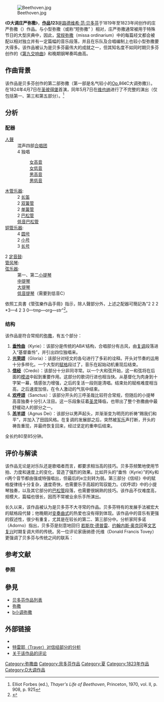 [[File:Beethoven.jpg|thumb]]

《'''D大调庄严弥撒'''》，'''[[作品号|作品]]123'''是[[路德维希·范·贝多芬|路德维希·范·贝多芬]]于1819年至1823年间创作的庄严弥撒（{{link-en|missa solemnis|missa solemnis}}）作品。与小型弥撒（或称“短弥撒” {{link-en|missa brevis|missa brevis}}）相对，庄严弥撒通常被用于特殊节日的大型庆典中，因此，[[常用經文|常规弥撒]]（missa ordinarium）中的每篇经文都会被配以相对独立并有一定篇幅的音乐段落，并且在乐队及合唱编制上也较小型弥撒要大得多。该作品被认为是贝多芬最伟大的成就之一，但其知名度不如同时期贝多芬创作的《[[第9号交响曲_(贝多芬)|第九交响曲]]》和晚期钢琴奏鸣曲高。

== 作曲背景 ==
该作品是贝多芬创作的第二部弥撒（第一部是名气较小的[[作品号|Op.]]86《C大调弥撒》）。在1824年4月7日在[[圣彼得堡|圣彼得堡]]首演，同年5月7日在[[维也纳|维也纳]]进行了不完整的演出（仅包括第一、第三和第五部分）。<ref>Elliot Forbes (ed.), ''Thayer's Life of Beethoven'', Princeton, 1970, vol. II, p. 908, p. 925</ref>

== 分析 ==
=== 配器 ===
{{col-begin}}
{{col-break}}
{{col-break}}
;[[人聲|人聲]]
:混声四部[[合唱团|合唱团]]
:4 独唱
::[[女高音|女高音]]
::[[女低音|女低音]]
::[[男高音|男高音]]
::[[男低音|男低音]]
{{col-break}}
;[[木管乐器|木管乐器]]:
:2 [[长笛|长笛]]
:2 [[双簧管|双簧管]]
:2 [[单簧管|单簧管]]
:2 [[巴松管|巴松管]]
:[[倍低音管|低音巴松管]]
;[[铜管乐器|铜管乐器]]:
:4 [[圆号|圆号]]
:2 [[小号|小号]]
:3 [[长号|长号]]
{{col-break}}
;2 [[定音鼓|定音鼓]]:
;[[管风琴|管风琴]]:
;[[弦乐器|弦乐器]]:
:第一、第二[[小提琴|小提琴]]
:[[中提琴|中提琴]]
:[[大提琴|大提琴]]
:[[低音提琴|低音提琴]]（需要到低音C）
{{col-end}}

依照工具書《管弦樂作品手冊》指示，除人聲部分外，上述之配器可簡記為"2 2 2 *3—4 2 3 0—tmp—org—str"<ref>{{Cite book|title=''ORCHESTRAL MUSIC: A Handbook.''|url=https://archive.org/details/orchestralmusic00dani|last=Daniels|first=David|publisher=Scarecrow Press, Inc.|year=1996|isbn=0-8108-3228-3|location=Lanham|pages=[https://archive.org/details/orchestralmusic00dani/page/n64 52]|edition=3rd ed.}}</ref>。

=== 结构 ===
该作品是符合常规的[[弥撒|弥撒]]，有五个部分：

# '''[[垂憐經|垂怜曲]]'''（Kyrie）：该部分是传统的ABA'结构，合唱部分有古风，由[[复调|复调]]段落进入“基督垂怜”，并引出四位独唱来。
# '''[[榮歸主頌|光荣颂]]'''（Gloria）：该部分对经文的各句进行了多彩的诠释。开头对节奏的运用十分多样化。一个大型的[[赋格|赋格]]段过了，音乐在起始动机重现后结束。
# '''[[尼西亞信經|信经]]'''（Credo）：该部分十分非同寻常。以一个大和弦开始，这一和弦将在后面的[[模进|模进]]中起到重要作用。这部分的歌词行进也相当快。从基督化为肉身到十字架一幕，情感张力增强，之后的复活一段则是清唱。结束处的赋格难度相当高，之后速度加倍，在令人激动的气氛中结束。
# '''[[聖三頌|欢呼颂]]'''（Sanctus）：该部分开头的三呼圣哉比较符合常规，但随后的小提琴高音独奏十分引人注目。这一乐段象征着[[圣灵|圣灵]]降临，也带出了整个弥撒曲中最舒缓动人的部分之一。
# '''[[羔羊頌|羔羊颂]]'''（Agnus Dei）：该部分以男声起头，并渐渐变为明亮的祈祷“赐我们和平”，并加入了田园风格。在复调的发展部之后，突然被[[军乐|军乐]]声打断，开头的祷告重现，并最终恢复回来，经过坚定的重申后结束。

全长约80至85分钟。

== 评价与解读 ==
该作品无论是对乐队还是歌唱者而言，都要求相当高的技巧。贝多芬频繁地使用节拍、力度和速度上的变化，营造了强烈的效果。比如开头的“垂怜（Kyrie）”的Ky和ri两个音节都由强或特强唱出，但最后的e立刻转为弱。第三部分《信经》中的赋格旋律线十分复杂，速度奇快，也需要乐手高超的驾驭能力。《欢呼颂》中的小提琴独奏，以及其它部分的[[巴松管|巴松管]]段落，也需要很娴熟的技巧。该作品不仅难度高，规模大，篇幅也很长，因而不常被业余乐手所演出。

长久以来，该作品被认为是贝多芬不大寻常的作品。贝多芬特有的发展手法被宏大的赋格段代替；他晚期对[[变奏曲式|变奏曲式]]的热爱也没有得到体现。该作品中的音乐有更强的叙述性，很少有重复，尤其是在较长的第二、第三部分中。分析家阿多诺（Adorno）指出，贝多芬是刻意地回归
[[若斯坎·德普雷|若斯坎·德普雷]]、[[约翰内斯·奥克冈|约翰内斯·奥克冈]]等[[文艺复兴|文艺复兴]]时期复调大师的传统。另一位评论家唐纳德·托维（Donald Francis Tovey）更强调了贝多芬与传统之间的联系：

{{cquote|就是[[巴赫|巴赫]]和[[亨德尔|亨德尔]]也很少有这样的空间和音效的感觉。贝多芬的前人，几无能如此贴近[[帕莱斯特里纳|帕莱斯特里纳]]，发现其部分失传秘密者。《庄严弥撒》中的每一个和弦、对位、音程和不协和之处，都有着极其激动人心的独特色彩，可谓前无古人后无来者。}}

{{Fact|但毋庸置疑，这部作品是贝多芬绝无仅有的直接表达神和宗教主题的作品。有些评论家认为该作品对唱词的发音处理十分正统，并且对《信经》的部分语句进行了详略的处理，这是贝多芬在向保守的宗教信条方面靠拢；整个弥撒中心部分的不断强调，也是作曲家虔诚信仰的流露。但对于贝多芬的信仰问题，历来都有争议，因为他的作品中也有鲜明的[[异教|异教]]和[[泛神论|泛神论]]思想。|time=2019-05-08T14:25:56+00:00}}

== 参考文献 ==
=== 參照 ===
{{Reflist}}

== 參見 ==
{{portal|古典音樂}}
* [[贝多芬作品列表|贝多芬作品列表]]
* [[弥撒|弥撒]]
* [[b小调弥撒|b小调弥撒]]

== 外部链接 ==
* {{IMSLP2|work=Missa solemnis, Op.123 (Beethoven, Ludwig van)|cname=貝多芬庄严弥撒}}
* [http://www.sbc.edu/honors/documents/Trayer.pdf 特雷耶（Trayer）对信经部分的分析] {{Wayback|url=http://www.sbc.edu/honors/documents/Trayer.pdf |date=20060902053431 }}
* [http://www.npr.org/templates/story/story.php?storyId=5202103 关于该作品的评论] {{Wayback|url=http://www.npr.org/templates/story/story.php?storyId=5202103 |date=20100810202230 }}

{{Authority control}}
[[Category:弥撒曲|Category:弥撒曲]]
[[Category:貝多芬作品|Category:貝多芬作品]]
[[Category:夏|Category:夏]]
[[Category:1823年作品|Category:1823年作品]]
[[Category:D大调作品|Category:D大调作品]]